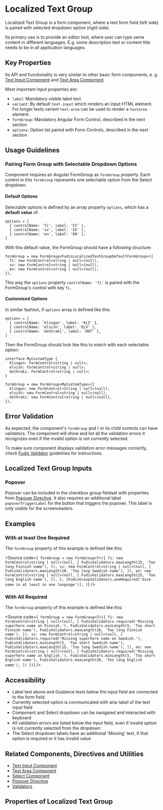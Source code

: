 
<Meta title="Components/Form/Localized Text Group" />

# Localized Text Group

Localized Text Group is a form component, where a text form field (left side) is paired with selected dropdown option (right side).

Its primary use is to provide an editor tool, where user can type same content in different languages. E.g. some description text or content title needs to be in all application languages.

## Key Properties

Its API and functionality is very similar to other basic form components, e. g. [Text Input Component](/docs/components-form-text-input--documentation) and [Text Area Component](/docs/components-form-text-area--documentation).

Most important input properties are:

- `label`: Mandatory visible label text
- `variant`: By default `text-input` which renders an input HTML element. For longer texts variant `text-area` can be used to render a `textarea` element.
- `formGroup`: Mandatory Angular Form Control, described in the next section
- `options`: Option list paired with Form Controls, described in the next section

## Usage Guidelines

### Pairing Form Group with Selectable Dropdown Options

Component requires an Angular FormGroup as `formGroup` property. Each control in this `formGroup` represents one selectable option from the Select dropdown.

#### Default Options

Selectable options is defined by an array property `options`, which has a **default value** of:

```
options = [
  { controlName: 'fi', label: 'FI' },
  { controlName: 'sv', label: 'SV' },
  { controlName: 'en', label: 'EN' },
]
```

With this default value, the FormGroup should have a following structure:

```
formGroup = new FormGroup<FudisLocalizedTextGroupDefaultFormGroup>({
  fi: new FormControl<string | null>(null),
  sv: new FormControl<string | null>(null),
  en: new FormControl<string | null>(null),
}),
```

This way the `options` property `controlName: 'fi'` is paired with the FormGroup's control with key `fi`.

#### Customised Options

In similar fashion, if `options` array is defined like this:

```
options = [
  { controlName: 'klingon', label: 'KLI' },
  { controlName: 'elvish', label: 'ELV' },
  { controlName: 'dothraki', label: 'DOT' },
]
```

Then the FormGroup should look like this to match with each selectable option:

```
interface MyCustomType {
  klingon: FormControl<string | null>;
  elvish: FormControl<string | null>;
  dothraki: FormControl<string | null>;
}

formGroup = new FormGroup<MyCustomType>({
  klingon: new FormControl<string | null>(null),
  elvish: new FormControl<string | null>(null),
  dothraki: new FormControl<string | null>(null),
}),
```

## Error Validation

As expected, the component's `formGroup` and / or its child controls can have validators. The component will show and list all the validation errors it recognizes even if the invalid option is not currently selected.

To make sure component displays validation error messages correctly, check [Fudis Validator](/docs/utilities-validators--documentation) guidelines for instructions.

## Localized Text Group Inputs

### Popover

Popover can be included in the checkbox group fieldset with properties from [Popover Directive](/docs/directives-popover--documentation). It also requires an additional label `popoverTriggerLabel` for the button that triggers the popover. This label is only visible for the screenreaders.

## Examples

### With at least One Required

The `formGroup` property of this example is defined like this:

<Source
  code={`
formGroup = new FormGroup<T>({
  fi: new FormControl<string | null>(null, [
    FudisValidators.maxLength(15, 'Too long Finnish name'),
  ]),
  sv: new FormControl<string | null>(null, [
    FudisValidators.maxLength(20, 'Too long Swedish name'),
  ]),
  en: new FormControl<string | null>(null, [
    FudisValidators.maxLength(25, 'Too long English name'),
  ]),
},
  [FudisGroupValidators.oneRequired('Give name in at least in one language')],
)`}
/>

<Canvas of={Stories.Example} />

### With All Required

The `formGroup` property of this example is defined like this:

<Source
  code={`
formGroup = new FormGroup<T>({
  fi: new FormControl<string | null>(null, [
    FudisValidators.required('Missing superhero name on Finnish.'),
    FudisValidators.minLength(5, 'Too short Finnish name'),
    FudisValidators.maxLength(10, 'Too long Finnish name'),
  ]),
  sv: new FormControl<string | null>(null, [
    FudisValidators.required('Missing superhero name on Swedish.'),
    FudisValidators.minLength(5, 'Too short Swedish name'),
    FudisValidators.maxLength(15, 'Too long Swedish name'),
  ]),
  en: new FormControl<string | null>(null, [
    FudisValidators.required('Missing superhero name on English.'),
    FudisValidators.minLength(5, 'Too short English name'),
    FudisValidators.maxLength(20, 'Too long English name'),
  ])
})`}
/>

<Canvas of={Stories.ExampleWithAllRequired} />

## Accessibility

- Label text above and Guidance texts below the input field are connected to the form field.
- Currently selected option is communicated with aria-label of the text input field
- Component and Select dropdown can be navigated and interacted with keyboard
- All validation errors are listed below the input field, even if invalid option is not currently selected from the dropdown
- The Select dropdown labels have an additional 'Missing' text, if that option is required or it has invalid value

## Related Components, Directives and Utilities

- [Text Input Component](/docs/components-form-text-input--documentation)
- [Text Area Component](/docs/components-form-text-area--documentation)
- [Select Component](/docs/components-form-select-select--documentation)
- [Popover Directive](/docs/directives-popover--documentation)
- [Validators](/docs/utilities-validators--documentation)

## Properties of Localized Text Group

<ArgTypes of={LocalizedTextGroupComponent} exclude={LocalizedTextGroupDocsExclude} />
